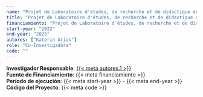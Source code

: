 ```yaml
---
name: "Projet de Laboratoire d'études, de recherche et de didactique de l'univers socioterritorial. (LERDUS)"
title: "Projet de Laboratoire d'études, de recherche et de didactique de l'univers socioterritorial. (LERDUS)"
financiamiento: "Projet de Laboratoire d'études, de recherche et de didactique de l'univers socioterritorial. (LERDUS)"
start-year: "2022"
end-year: "2025"
autores: ["Katerin Arias"]
role: "Co-Investigadora"
code: ""
---
```

**Investigador Responsable**: [{{< meta autores.1 >}}](../members/current/Katerin Arias.qmd)  
**Fuente de Financiamiento**: {{< meta financiamiento >}}  
**Período de ejecución**: {{< meta start-year >}} - {{< meta end-year >}}  
<!-- **Rol en el Proyecto**: {{< meta role >}}   -->
**Código del Proyecto**: {{< meta code >}} 
